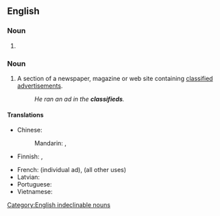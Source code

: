 ==English==

===Noun===
{{head|en|noun form}}

# {{plural of|en|classified}}

===Noun===
{{en-plural noun}}

# A section of a newspaper, magazine or web site containing [[classified advertisement]]s.
#: ''He ran an ad in the '''classifieds'''.''

====Translations====
{{trans-top|classified advertisements}}
* Chinese:
*: Mandarin: {{t|cmn|分類廣告|sc=Hani}}, {{t|cmn|分类广告|tr=fēnlèi guǎnggào|sc=Hani}}
* Finnish: {{t|fi|rivi-ilmoitus|p|alt=rivi-ilmoitukset}}, {{t+|fi|luokitellut}} {{t+|fi|ilmoitus|p|alt=ilmoitukset}}
{{trans-mid}}
* French: {{t+|fr|petite annonce|f}} (individual ad), {{t+|fr|petites annonces|f-p}} (all other uses)
* Latvian: {{t|lv|sludinājumi|m-p}}
* Portuguese: {{t|pt|classificados|m-p}}
* Vietnamese: {{t+|vi|rao vặt}}
{{trans-bottom}}

[[Category:English indeclinable nouns]]